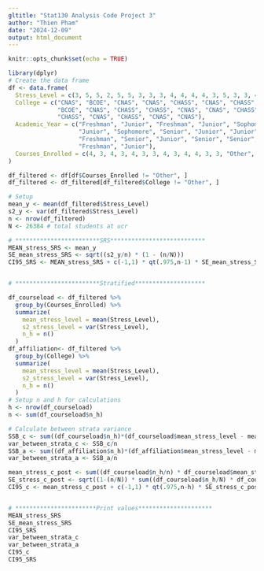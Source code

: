 ---
gltitle: "Stat130 Analysis Code Project 3"
author: "Thien Pham"
date: "2024-12-09"
output: html_document
---

```{r setup, include=FALSE}
knitr::opts_chunk$set(echo = TRUE)
```

```{r}
library(dplyr)
# Create the data frame
df <- data.frame(
  Stress_Level = c(3, 5, 5, 2, 5, 5, 3, 3, 3, 4, 4, 4, 4, 3, 5, 3, 3, 4, 4, 4, 5, 3, 5, 4, 3),
  College = c("CNAS", "BCOE", "CNAS", "CNAS", "CHASS", "CNAS", "CHASS", "BCOE", "CNAS", "BCOE",
              "BCOE", "CNAS", "CHASS", "CHASS", "CNAS", "CNAS", "CHASS", "Other", "CNAS", "CHASS",
              "CHASS", "CNAS", "CHASS", "CNAS", "CNAS"),
  Academic_Year = c("Freshman", "Junior", "Freshman", "Junior", "Sophomore", "Junior", "Junior",
                    "Junior", "Sophomore", "Senior", "Junior", "Junior", "Senior", "Junior", "Senior",
                    "Freshman", "Senior", "Junior", "Senior", "Senior", "Sophomore", "Junior", "Junior",
                    "Freshman", "Junior"),
  Courses_Enrolled = c(4, 3, 4, 3, 4, 3, 3, 4, 3, 4, 4, 3, 3, "Other", 4, 5, 5, 4, 4, 5, 3, 3, 4, 4, 4)
)

df_filtered <- df[df$Courses_Enrolled != "Other", ]
df_filtered <- df_filtered[df_filtered$College != "Other", ]
```


```{r}
# Setup
mean_y <- mean(df_filtered$Stress_Level)
s2_y <- var(df_filtered$Stress_Level)
n <- nrow(df_filtered)  
N <- 26384 # total students at ucr

# ************************SRS***************************
MEAN_stress_SRS <- mean_y 
SE_mean_stress_SRS <- sqrt((s2_y/n) * (1 - (n/N)))
CI95_SRS <- MEAN_stress_SRS + c(-1,1) * qt(.975,n-1) * SE_mean_stress_SRS


# ************************Stratified********************

df_courseload <- df_filtered %>% 
  group_by(Courses_Enrolled) %>%
  summarize(
    mean_stress_level = mean(Stress_Level),
    s2_stress_level = var(Stress_Level),
    n_h = n()
  )
df_affiliation<- df_filtered %>% 
  group_by(College) %>%
  summarize(
    mean_stress_level = mean(Stress_Level),
    s2_stress_level = var(Stress_Level),
    n_h = n()
  )
# Setup n and h for calculations
h <- nrow(df_courseload)
n <- sum(df_courseload$n_h)

# Calculate between strata variance
SSB_c <- sum((df_courseload$n_h)*(df_courseload$mean_stress_level - mean_y)^2)
var_between_strata_c <- SSB_c/n
SSB_a <- sum((df_affiliation$n_h)*(df_affiliation$mean_stress_level - mean_y)^2)
var_between_strata_a <- SSB_a/n

mean_stress_c_post <- sum((df_courseload$n_h/n) * df_courseload$mean_stress_level)
SE_stress_c_post <- sqrt((1-(n/N)) * sum((df_courseload$n_h/N) * df_courseload$s2_stress_level/n))
CI95_c <- mean_stress_c_post + c(-1,1) * qt(.975,n-h) * SE_stress_c_post


# ***********************Print values*********************
MEAN_stress_SRS
SE_mean_stress_SRS
CI95_SRS
var_between_strata_c
var_between_strata_a
CI95_c
CI95_SRS
```

